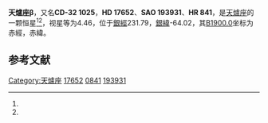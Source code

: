 {{Starbox begin
| name = 天爐座β
}}
{{Starbox observe
| epoch = [[J2000.0|J2000.0]]
| constell = [[天爐座|天爐座]]<ref name=SIMBAD>{{cite web
 | url=http://simbad.u-strasbg.fr/simbad/sim-id?Ident=HR+841
 | title=Pulsating variable Star
 | publisher=Centre de Données astronomiques de Strasbourg
 | work=SIMBAD
 | accessdate=2012-07-13
 | archive-date=2016-03-19
 | archive-url=https://web.archive.org/web/20160319042333/http://simbad.u-strasbg.fr/simbad/sim-id?Ident=HR+841
 | dead-url=no
 }}</ref><ref name=DATA>{{cite web
 | url=http://vizier.u-strasbg.fr/viz-bin/VizieR-5?-out.add=.&-source=5050&-corr=PK=HR&-out.max=9999&HR=841
 | title=VizieR Detailed Page
 | accessdate=2012-07-13
 | archive-date=2016-03-05
 | archive-url=https://web.archive.org/web/20160305005006/http://vizier.u-strasbg.fr/viz-bin/VizieR-5?-out.add=.&-source=5050&-corr=PK=HR&-out.max=9999&HR=841
 | dead-url=no
 }}</ref>
| 星官 = 
| ra = {{RA|2|49|5.4}}<ref name=SIMBAD /><ref name=DATA />
| dec = {{DEC|-32|24|21}}<ref name=SIMBAD /><ref name=DATA />
| appmag_v = 4.46<ref name=SIMBAD /><ref name=DATA />
}}
{{Starbox character
| class = K0-IIIFe-0.5<ref name=SIMBAD /><ref name=DATA />
| b-v = 0.99<ref name=SIMBAD /><ref name=DATA />
| u-b = 0.69<ref name=SIMBAD /><ref name=DATA />
| r-i = 0.54<ref name=SIMBAD /><ref name=DATA />
| variable = 
}}
{{Starbox astrometry
| radial_v = 0.69
| prop_mo_ra = 17
| parallax = 0.026
| p_error = 
}}
{{Starbox catalog
| names =CD-32 1025，[[SAO星表|SAO]] 193931，[[HD星表|HD]] 17652，[[HR星表|HR]] 841}}
{{Starbox reference |Simbad=HR+841}}
{{Starbox end}}

'''天爐座β'''，又名'''CD-32 1025'''，'''HD 17652'''、'''SAO 193931'''、'''HR 841'''，是[[天爐座|天爐座]]的一颗恒星<ref name=SIMBAD /><ref name=DATA />，视星等为4.46，位于[[銀道座標系|銀經]]231.79，[[銀道座標系|銀緯]]-64.02，其[[B1900.0|B1900.0]]坐标为赤經{{RA|2|44|54.3}}，赤緯{{DEC|-32|-64.02|33}}。

== 参考文献 ==
{{reflist}}

{{star-stub}}

{{天爐座恒星}}
[[Category:天爐座|Category:天爐座]]
[[Category:HD和HDE天體|17652]]
[[Category:HR天體|0841]]
[[Category:SAO天體|193931]]